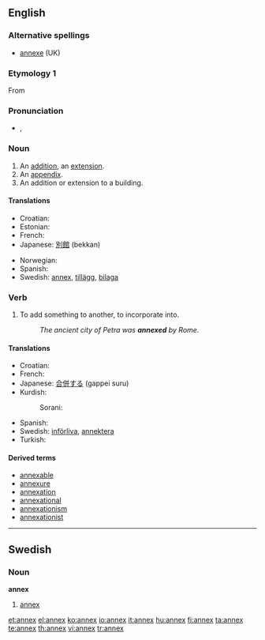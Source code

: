 ==English==

===Alternative spellings===
* [[annexe]] (UK)

===Etymology 1===
From {{etyl|fr|en}} {{term|annexe||lang=fr}}

===Pronunciation===
* {{a|UK}} {{IPA|/ˈæn.ɛks/}}, {{SAMPA|/"{n.Eks/}}

===Noun===
{{en-noun|annexes}}

# An [[addition]], an [[extension]].
# An [[appendix]].
# An addition or extension to a building.

====Translations====
{{trans-top|An addition, an extension}}
* Croatian: {{t-|hr|aneks|m}}
* Estonian: {{t-|et|lisa}}
* French: {{t+|fr|annexe}}
* Japanese: [[別館]] (bekkan)
{{trans-mid}}
* Norwegian: {{t+|no|anneks}}
* Spanish: {{t+|es|anexo}}
* Swedish: [[#Swedish|annex]], [[tillägg]], [[bilaga]]
{{trans-bottom}}

===Verb===
{{en-verb|annex|es}}

# To add something to another, to incorporate into.
#: ''The ancient city of Petra was '''annexed''' by Rome.''

====Translations====
{{trans-top|To add something to another, to incorporate into}}
* Croatian: {{t-|hr|anektirati}}
* French: {{t+|fr|annexer}}
* Japanese: [[合併する]] (gappei suru)
* Kurdish:
*: Sorani: {{t|ku|خستنه‌ سه‌ر|tr=xistine ser|sc=KUchar}}
{{trans-mid}}
* Spanish: {{t+|es|anexo}}
* Swedish: [[införliva]], [[annektera]]
* Turkish: {{t+|tr|ek}}
{{trans-bottom}}

====Derived terms====
* [[annexable]]
* [[annexure]]
* [[annexation]]
* [[annexational]]
* [[annexationism]]
* [[annexationist]]

----

==Swedish==

===Noun===
{{sv-noun-n-zero}}
'''annex'''

# [[#English|annex]]

[[et:annex]]
[[el:annex]]
[[ko:annex]]
[[io:annex]]
[[it:annex]]
[[hu:annex]]
[[fi:annex]]
[[ta:annex]]
[[te:annex]]
[[th:annex]]
[[vi:annex]]
[[tr:annex]]